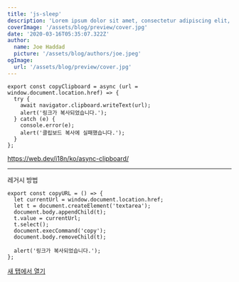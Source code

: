 ```yaml
---
title: 'js-sleep'
description: 'Lorem ipsum dolor sit amet, consectetur adipiscing elit, sed do eiusmod tempor incididunt ut labore et dolore magna aliqua. Praesent elementum facilisis leo vel fringilla est ullamcorper eget. At imperdiet dui accumsan sit amet nulla facilities morbi tempus.'
coverImage: '/assets/blog/preview/cover.jpg'
date: '2020-03-16T05:35:07.322Z'
author:
  name: Joe Haddad
  picture: '/assets/blog/authors/joe.jpeg'
ogImage:
  url: '/assets/blog/preview/cover.jpg'
---
```

```tsx {3}
export const copyClipboard = async (url = window.document.location.href) => {
  try {
    await navigator.clipboard.writeText(url);
    alert('링크가 복사되었습니다.');
  } catch (e) {
    console.error(e);
    alert('클립보드 복사에 실패했습니다.');
  }
};
```

https://web.dev/i18n/ko/async-clipboard/

---

레거시 방법

```tsx {3}
export const copyURL = () => {
  let currentUrl = window.document.location.href;
  let t = document.createElement('textarea');
  document.body.appendChild(t);
  t.value = currentUrl;
  t.select();
  document.execCommand('copy');
  document.body.removeChild(t);

  alert('링크가 복사되었습니다.');
};
```
<a href="https://www.google.com/" target="_blank">새 탭에서 열기</a>
